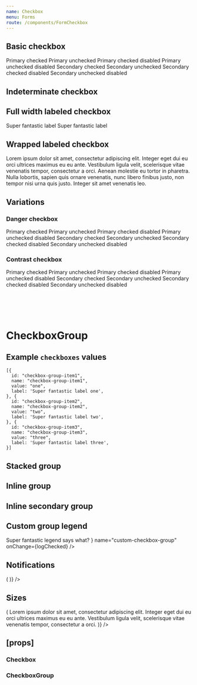 ```yaml
---
name: Checkbox
menu: Forms
route: /components/FormCheckbox
---
```



<PageTitle src="components/Form/Checkbox" title="Checkbox" />

## Basic checkbox

<Playground>
  <ThemeWrapper>
    <Flex wrap direction="row">
      <Rhythm m={2}>
        <Flex direction="column">
          <Rhythm my={2}>
            <Checkbox checked name="basic" onChange={logChecked} />
            <Checkbox name="basic" onChange={logChecked} />
            <Checkbox checked name="basic" onChange={logChecked}>
              Primary checked
            </Checkbox>
            <Checkbox name="basic" onChange={logChecked}>
              Primary unchecked
            </Checkbox>
            <Checkbox checked disabled name="basic" onChange={logChecked}>
              Primary checked disabled
            </Checkbox>
            <Checkbox disabled name="basic" onChange={logChecked}>
              Primary unchecked disabled
            </Checkbox>
          </Rhythm>
        </Flex>
        <Flex direction="column">
          <Rhythm my={2}>
            <Checkbox checked name="basic" onChange={logChecked} variant="secondary" />
            <Checkbox name="basic" onChange={logChecked} variant="secondary" />
            <Checkbox checked name="basic" onChange={logChecked} variant="secondary">
              Secondary checked
            </Checkbox>
            <Checkbox name="basic" onChange={logChecked} variant="secondary">
              Secondary unchecked
            </Checkbox>
            <Checkbox checked disabled name="basic" onChange={logChecked} variant="secondary">
              Secondary checked disabled
            </Checkbox>
            <Checkbox disabled name="basic" onChange={logChecked} variant="secondary">
              Secondary unchecked disabled
            </Checkbox>
          </Rhythm>
        </Flex>
      </Rhythm>
    </Flex>
  </ThemeWrapper>
</Playground>

## Indeterminate checkbox

<Playground>
  <ThemeWrapper>
    <Rhythm my={2}>
      <FormComponentDemo unwrapped initialValue={false} property="checked" type="checkbox">
        <Checkbox indeterminate onChange={logChecked} />
      </FormComponentDemo>
      <FormComponentDemo unwrapped initialValue={false} property="checked" type="checkbox">
        <Checkbox indeterminate onChange={logChecked} variant="secondary" />
      </FormComponentDemo>
    </Rhythm>
  </ThemeWrapper>
</Playground>

## Full width labeled checkbox

<Playground>
  <ThemeWrapper>
    <Flex direction="column" style={{ width: 240 }}>
      <Rhythm my={2}>
        <Checkbox checked full name="labeled-Checkbox" onChange={logChecked}>
          Super fantastic label
        </Checkbox>
        <Checkbox full reverse name="labeled-Checkbox" onChange={logChecked}>
          Super fantastic label
        </Checkbox>
      </Rhythm>
    </Flex>
  </ThemeWrapper>
</Playground>

## Wrapped labeled checkbox

<Playground>
  <ThemeWrapper>
    <FormComponentDemo unwrapped initialValue={true} property="checked" type="checkbox">
      <Checkbox onChange={logChecked}>
        Lorem ipsum dolor sit amet, consectetur adipiscing elit. Integer eget dui eu orci ultrices maximus eu eu ante.
        Vestibulum ligula velit, scelerisque vitae venenatis tempor, consectetur a orci. Aenean molestie eu tortor in
        pharetra. Nulla lobortis, sapien quis ornare venenatis, nunc libero finibus justo, non tempor nisi urna quis
        justo. Integer sit amet venenatis leo.
      </Checkbox>
    </FormComponentDemo>
  </ThemeWrapper>
</Playground>

## Variations

### Danger checkbox

<Playground>
  <ThemeWrapper>
    <Flex wrap direction="row">
      <Rhythm m={2}>
        <Flex direction="column">
          <Rhythm my={2}>
            <Checkbox checked name="danger" onChange={logChecked} validity="danger">
              Primary checked
            </Checkbox>
            <Checkbox name="danger" onChange={logChecked} validity="danger">
              Primary unchecked
            </Checkbox>
            <Checkbox checked disabled name="danger" onChange={logChecked} validity="danger">
              Primary checked disabled
            </Checkbox>
            <Checkbox disabled name="danger" onChange={logChecked} validity="danger">
              Primary unchecked disabled
            </Checkbox>
          </Rhythm>
        </Flex>
        <Flex direction="column">
          <Rhythm my={2}>
            <Checkbox checked name="danger" onChange={logChecked} validity="danger" variant="secondary">
              Secondary checked
            </Checkbox>
            <Checkbox name="danger" onChange={logChecked} validity="danger" variant="secondary">
              Secondary unchecked
            </Checkbox>
            <Checkbox checked disabled name="danger" onChange={logChecked} validity="danger" variant="secondary">
              Secondary checked disabled
            </Checkbox>
            <Checkbox disabled name="danger" onChange={logChecked} validity="danger" variant="secondary">
              Secondary unchecked disabled
            </Checkbox>
          </Rhythm>
        </Flex>
      </Rhythm>
    </Flex>
  </ThemeWrapper>
</Playground>

### Contrast checkbox

<Playground>
  <ThemeWrapper contrast>
    <Flex wrap direction="row">
      <Rhythm m={2}>
        <Flex direction="column">
          <Rhythm my={2}>
            <Checkbox checked contrast name="contrast" onChange={logChecked}>
              Primary checked
            </Checkbox>
            <Checkbox contrast name="contrast" onChange={logChecked}>
              Primary unchecked
            </Checkbox>
            <Checkbox checked contrast disabled name="contrast" onChange={logChecked}>
              Primary checked disabled
            </Checkbox>
            <Checkbox contrast disabled name="contrast" onChange={logChecked}>
              Primary unchecked disabled
            </Checkbox>
          </Rhythm>
        </Flex>
        <Flex direction="column">
          <Rhythm my={2}>
            <Checkbox checked contrast name="contrast" onChange={logChecked} variant="secondary">
              Secondary checked
            </Checkbox>
            <Checkbox contrast name="contrast" onChange={logChecked} variant="secondary">
              Secondary unchecked
            </Checkbox>
            <Checkbox checked contrast disabled name="contrast" onChange={logChecked} variant="secondary">
              Secondary checked disabled
            </Checkbox>
            <Checkbox contrast disabled name="contrast" onChange={logChecked} variant="secondary">
              Secondary unchecked disabled
            </Checkbox>
          </Rhythm>
        </Flex>
      </Rhythm>
    </Flex>
  </ThemeWrapper>
</Playground>

# <br />

# CheckboxGroup

## Example `checkboxes` values

```
[{
  id: "checkbox-group-item1",
  name: "checkbox-group-item1",
  value: "one",
  label: 'Super fantastic label one',
}, {
  id: "checkbox-group-item2",
  name: "checkbox-group-item2",
  value: "two",
  label: 'Super fantastic label two',
}, {
  id: "checkbox-group-item3",
  name: "checkbox-group-item3",
  value: "three",
  label: 'Super fantastic label three',
}]
```

## Stacked group

<Playground>
  <FormComponentDemo initialValue={['one']} property="values" type="checkbox">
    <CheckboxGroup
      checkboxes={checkboxGroup}
      layout="stacked"
      legend="Super fantastic legend says what?"
      name="stacked-checkbox-group"
      onChange={logChecked}
    />
  </FormComponentDemo>
</Playground>

## Inline group

<Playground>
  <FormComponentDemo initialValue={['one']} property="values" type="checkbox">
    <CheckboxGroup
      checkboxes={checkboxGroup}
      layout="inline"
      legend="Super fantastic legend says what?"
      name="inline-checkbox-group"
      onChange={logChecked}
    />
  </FormComponentDemo>
</Playground>

## Inline secondary group

<Playground>
  <FormComponentDemo initialValue={['one']} property="values" type="checkbox">
    <CheckboxGroup
      checkboxes={checkboxGroup}
      layout="inline"
      legend="Super fantastic legend says what?"
      name="inline-secondary-checkbox-group"
      onChange={logChecked}
      variant="secondary"
    />
  </FormComponentDemo>
</Playground>

## Custom group legend

<Playground>
  <FormComponentDemo initialValue={['one']} property="values" type="checkbox">
    <CheckboxGroup
      checkboxes={checkboxGroup}
      layout="inline"
      legend={
        <Typography as="legend" style={{ marginBottom: '8px' }} variants="medium-caps">
          Super fantastic legend says what?
        </Typography>
      }
      name="custom-checkbox-group"
      onChange={logChecked}
    />
  </FormComponentDemo>
</Playground>

## Notifications

<Playground>
  <Looper
    list={['success', 'danger', 'warning', 'primary', 'neutral']}
    render={level => (
      <FormComponentDemo initialValue={['one']} property="values" type="checkbox">
        <NotifiedCheckboxGroup
          checkboxes={checkboxGroup}
          layout="inline"
          legend="Super fantastic legend says what?"
          level={level}
          name="inline-checkbox-group"
          notification={`This is an example ${level} notification.`}
          onChange={logChecked}
        />
      </FormComponentDemo>
    )}
  />
</Playground>

## Sizes

<Playground>
  <ThemeWrapper>
    <Looper
      list={sizes}
      render={size => (
        <Rhythm py={3}>
          <FormComponentDemo unwrapped initialValue={true} property="checked" type="checkbox">
            <Checkbox onChange={logChecked} size={size}>
              Lorem ipsum dolor sit amet, consectetur adipiscing elit. Integer eget dui eu orci ultrices maximus eu eu
              ante. Vestibulum ligula velit, scelerisque vitae venenatis tempor, consectetur a orci.
            </Checkbox>
          </FormComponentDemo>
        </Rhythm>
      )}
    />
  </ThemeWrapper>
</Playground>

## \[props\]

### Checkbox

<Props of={Checkbox} />

### CheckboxGroup

<Props of={CheckboxGroup} />
